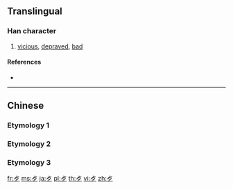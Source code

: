 {{also|歹}}
==Translingual==
{{stroke order|type=animate}}

===Han character===
{{Han char|rn=78|rad=歹|as=01|sn=5|four=|canj=YNI|ids=⿱[[卜|⺊]][[夕]]}}

# [[vicious]], [[depraved]], [[bad]]

====References====
* {{Han ref|kx=0578.180|dkj=16362|dj=0970.020|hdz=21379.150|uh=6B7A|ud=27514}}

----

==Chinese==

===Etymology 1===
{{zh-see|歹|v|bad, wicked, evil}}

===Etymology 2===
{{zh-see|歹|v|bone remnants}}

===Etymology 3===
{{zh-see|餐|v}}

[[fr:歺]]
[[ms:歺]]
[[ja:歺]]
[[pl:歺]]
[[th:歺]]
[[vi:歺]]
[[zh:歺]]